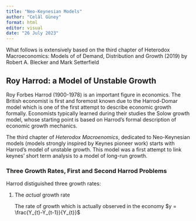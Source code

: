 ```yaml
---
title: "Neo-Keynesian Models"
author: "Celâl Güney"
format: html
editor: visual
date: "26 July 2023"
---
```


What follows is extensively based on the third chapter of Heterodox Macroeconomics: Models of of Demand, Distribution and Growth (2019) by Robert A. Blecker and Mark Setterfield


## Roy Harrod: a Model of Unstable Growth

Roy Forbes Harrod (1900-1978) is an important figure in economics. The British economist is first and foremost known due to the Harrod-Domar model which is one of the first attempt to describe economic growth formally. Economists typically learned during their studies the Solow growth model, whose starting point is based on Harrod's formal description of economic growth mechanics.

The third chapter of *Heterodox Macroenomics*, dedicated to Neo-Keynesian models (models strongly inspired by Keynes pioneer work) starts with Harrod's model of unstable growth. This model was a first attempt to link keynes' short term analysis to a model of long-run growth.

### Three Growth Rates, First and Second Harrod Problems

Harrod distiguished three growth rates:

1. The *actual* growth rate

    The rate of growth which is actually observed in the economy
    $y = \frac{Y_{t}-Y_{t-1}}{Y_{t}}$





















